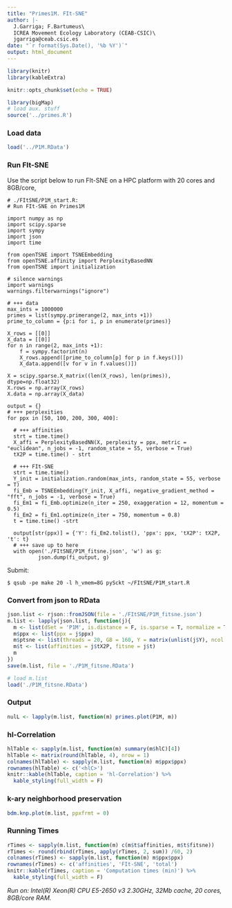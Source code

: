 ```yaml
---
title: "Primes1M. FIt-SNE"
author: |-
  J.Garriga; F.Bartumeus\
  ICREA Movement Ecology Laboratory (CEAB-CSIC)\
  jgarriga@ceab.csic.es
date: "`r format(Sys.Date(), '%b %Y')`"
output: html_document
---
```


```r
library(knitr)
library(kableExtra)
```

```r
knitr::opts_chunk$set(echo = TRUE)
```

```r
library(bigMap)
# load aux. stuff 
source('../primes.R')
```

### Load data

```r
load('../P1M.RData')
```

### Run FIt-SNE

Use the script below to run FIt-SNE on a HPC platform with 20 cores and 8GB/core,

```
# ./FItSNE/P1M_start.R: 
# Run FIt-SNE on Primes1M

import numpy as np
import scipy.sparse
import sympy
import json
import time

from openTSNE import TSNEEmbedding
from openTSNE.affinity import PerplexityBasedNN
from openTSNE import initialization

# silence warnings
import warnings
warnings.filterwarnings("ignore")

# +++ data
max_ints = 1000000
primes = list(sympy.primerange(2, max_ints +1))
prime_to_column = {p:i for i, p in enumerate(primes)}

X_rows = [[0]]
X_data = [[0]]
for n in range(2, max_ints +1):
    f = sympy.factorint(n)
    X_rows.append([prime_to_column[p] for p in f.keys()])
    X_data.append([v for v in f.values()])

X = scipy.sparse.X_matrix((len(X_rows), len(primes)), dtype=np.float32)
X.rows = np.array(X_rows)
X.data = np.array(X_data)

output = {}
# +++ perplexities
for ppx in [50, 100, 200, 300, 400]:

  # +++ affinities
  strt = time.time()
  X_affi = PerplexityBasedNN(X, perplexity = ppx, metric = "euclidean", n_jobs = -1, random_state = 55, verbose = True)
  tX2P = time.time() - strt
  
  # +++ FIt-SNE
  strt = time.time()
  Y_init = initialization.random(max_ints, random_state = 55, verbose = T)
  fi_Emb = TSNEEmbedding(Y_init, X_affi, negative_gradient_method = "fft", n_jobs = -1, verbose = True)
  fi_Em1 = fi_Emb.optimize(n_iter = 250, exaggeration = 12, momentum = 0.5)
  fi_Em2 = fi_Em1.optimize(n_iter = 750, momentum = 0.8)
  t = time.time() -strt
  
  output[str(ppx)] = {'Y': fi_Em2.tolist(), 'ppx': ppx, 'tX2P': tX2P, 't': t}
  # +++ save up to here
  with open('./FItSNE/P1M_fitsne.json', 'w') as g:
          json.dump(fi_output, g)

```

Submit:

```
$ qsub -pe make 20 -l h_vmem=8G pySckt ~/FItSNE/P1M_start.R
```
### Convert from json to RData

```r
json.list <- rjson::fromJSON(file = './FItSNE/P1M_fitsne.json')
m.list <- lapply(json.list, function(j){
  m <- list(dSet = 'P1M', is.distance = F, is.sparse = T, normalize = T)
  m$ppx <- list(ppx = j$ppx)
  m$ptsne <- list(threads = 20, GB = 160, Y = matrix(unlist(j$Y), ncol = 2, byrow = T))
  m$t <- list(affinities = j$tX2P, fitsne = j$t)
  m
})
save(m.list, file = './P1M_fitsne.RData')
```

```r
# load m.list 
load('./P1M_fitsne.RData')
```

### Output

```r
nulL <- lapply(m.list, function(m) primes.plot(P1M, m))
```

### hl-Correlation

```r
hlTable <- sapply(m.list, function(m) summary(m$hlC)[4])
hlTable <- matrix(round(hlTable, 4), nrow = 1)
colnames(hlTable) <- sapply(m.list, function(m) m$ppx$ppx)
rownames(hlTable) <- c('<hlC>')
knitr::kable(hlTable, caption = 'hl-Correlation') %>%
  kable_styling(full_width = F)
```

### k-ary neighborhood preservation

```r
bdm.knp.plot(m.list, ppxfrmt = 0)
```

### Running Times

```r
rTimes <- sapply(m.list, function(m) c(m$t$affinities, m$t$fitsne))
rTimes <- round(rbind(rTimes, apply(rTimes, 2, sum)) /60, 2)
colnames(rTimes) <- sapply(m.list, function(m) m$ppx$ppx)
rownames(rTimes) <- c('affinities', 'FIt-SNE', 'total')
knitr::kable(rTimes, caption = 'Computation times (min)') %>%
  kable_styling(full_width = F)
```

*Run on: Intel(R) Xeon(R) CPU E5-2650 v3 2.30GHz, 32Mb cache, 20 cores, 8GB/core RAM.*

